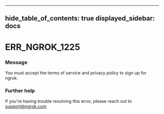 

---
hide_table_of_contents: true
displayed_sidebar: docs
---


# ERR_NGROK_1225

### Message
You must accept the terms of service and privacy policy to sign up for ngrok.

<ErrorDetails error="err_ngrok_1225" />



### Further help
If you're having trouble resolving this error, please reach out to [support@ngrok.com](mailto:support@ngrok.com?subject=Help%20with%20ERR_NGROK_1225)

